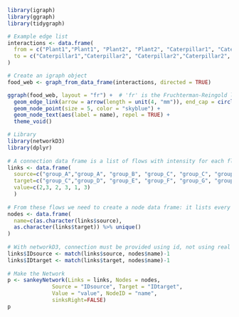 ```r
library(igraph)
library(ggraph)
library(tidygraph)

```

```r
# Example edge list
interactions <- data.frame(
  from = c("Plant1","Plant1", "Plant2", "Plant2", "Caterpillar1", "Caterpillar2"),
  to = c("Caterpillar1","Caterpillar2", "Caterpillar2","Caterpillar2", "Parasitoid1", "Parasitoid2")
)

# Create an igraph object
food_web <- graph_from_data_frame(interactions, directed = TRUE)

ggraph(food_web, layout = "fr") +  # 'fr' is the Fruchterman-Reingold layout
  geom_edge_link(arrow = arrow(length = unit(4, "mm")), end_cap = circle(3, 'mm')) +
  geom_node_point(size = 5, color = "skyblue") +
  geom_node_text(aes(label = name), repel = TRUE) +
  theme_void()

```

```r
# Library
library(networkD3)
library(dplyr)
 
# A connection data frame is a list of flows with intensity for each flow
links <- data.frame(
  source=c("group_A","group_A", "group_B", "group_C", "group_C", "group_E"), 
  target=c("group_C","group_D", "group_E", "group_F", "group_G", "group_H"), 
  value=c(2,3, 2, 3, 1, 3)
  )
 
# From these flows we need to create a node data frame: it lists every entities involved in the flow
nodes <- data.frame(
  name=c(as.character(links$source), 
  as.character(links$target)) %>% unique()
)
 
# With networkD3, connection must be provided using id, not using real name like in the links dataframe.. So we need to reformat it.
links$IDsource <- match(links$source, nodes$name)-1 
links$IDtarget <- match(links$target, nodes$name)-1
 
# Make the Network
p <- sankeyNetwork(Links = links, Nodes = nodes,
              Source = "IDsource", Target = "IDtarget",
              Value = "value", NodeID = "name", 
              sinksRight=FALSE)
p


```

